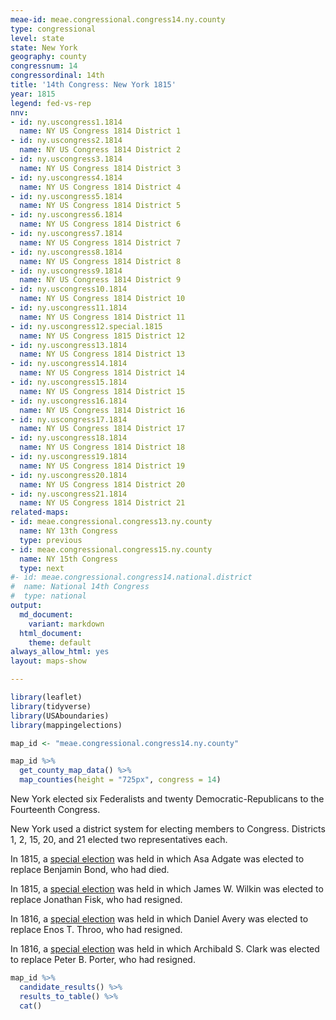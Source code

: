 ```yaml
---
meae-id: meae.congressional.congress14.ny.county
type: congressional
level: state
state: New York
geography: county
congressnum: 14
congressordinal: 14th
title: '14th Congress: New York 1815'
year: 1815
legend: fed-vs-rep
nnv:
- id: ny.uscongress1.1814
  name: NY US Congress 1814 District 1
- id: ny.uscongress2.1814
  name: NY US Congress 1814 District 2
- id: ny.uscongress3.1814
  name: NY US Congress 1814 District 3
- id: ny.uscongress4.1814
  name: NY US Congress 1814 District 4
- id: ny.uscongress5.1814
  name: NY US Congress 1814 District 5
- id: ny.uscongress6.1814
  name: NY US Congress 1814 District 6
- id: ny.uscongress7.1814
  name: NY US Congress 1814 District 7
- id: ny.uscongress8.1814
  name: NY US Congress 1814 District 8
- id: ny.uscongress9.1814
  name: NY US Congress 1814 District 9
- id: ny.uscongress10.1814
  name: NY US Congress 1814 District 10
- id: ny.uscongress11.1814
  name: NY US Congress 1814 District 11
- id: ny.uscongress12.special.1815
  name: NY US Congress 1815 District 12
- id: ny.uscongress13.1814
  name: NY US Congress 1814 District 13
- id: ny.uscongress14.1814
  name: NY US Congress 1814 District 14
- id: ny.uscongress15.1814
  name: NY US Congress 1814 District 15
- id: ny.uscongress16.1814
  name: NY US Congress 1814 District 16
- id: ny.uscongress17.1814
  name: NY US Congress 1814 District 17
- id: ny.uscongress18.1814
  name: NY US Congress 1814 District 18
- id: ny.uscongress19.1814
  name: NY US Congress 1814 District 19
- id: ny.uscongress20.1814
  name: NY US Congress 1814 District 20
- id: ny.uscongress21.1814
  name: NY US Congress 1814 District 21
related-maps:
- id: meae.congressional.congress13.ny.county
  name: NY 13th Congress
  type: previous
- id: meae.congressional.congress15.ny.county
  name: NY 15th Congress
  type: next
#- id: meae.congressional.congress14.national.district
#  name: National 14th Congress
#  type: national
output:
  md_document:
    variant: markdown
  html_document:
    theme: default
always_allow_html: yes
layout: maps-show

---
```


```r
library(leaflet)
library(tidyverse)
library(USAboundaries)
library(mappingelections)

map_id <- "meae.congressional.congress14.ny.county"
```

<div class="map">

```r
map_id %>%
  get_county_map_data() %>%
  map_counties(height = "725px", congress = 14)
```

</div>

New York elected six Federalists and twenty Democratic-Republicans to the Fourteenth Congress. 

New York used a district system for electing members to Congress. Districts 1, 2, 15, 20, and 21 elected two representatives each. 

In 1815, a [special election](https://elections.lib.tufts.edu/catalog/tufts:ny.uscongress12.special.1815) was held in which Asa Adgate was elected to replace Benjamin Bond, who had died. 

In 1815, a [special election](https://elections.lib.tufts.edu/catalog/tufts:ny.uscongress6.special.1815) was held in which James W. Wilkin was elected to replace Jonathan Fisk, who had resigned. 

In 1816, a [special election](https://elections.lib.tufts.edu/catalog/tufts:ny.uscongress20.special.1816) was held in which Daniel Avery was elected to replace Enos T. Throo, who had resigned. 

In 1816, a [special election](https://elections.lib.tufts.edu/catalog/tufts:ny.uscongress21.special.1816) was held in which Archibald S. Clark was elected to replace Peter B. Porter, who had resigned. 

<div class="results-table">

```r
map_id %>%
  candidate_results() %>%
  results_to_table() %>%
  cat()
```

</div>
